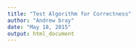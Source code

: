 ```yaml
---
title: "Test Algorithm for Correctness"
author: "Andrew bray"
date: "May 18, 2015"
output: html_document
---
```


